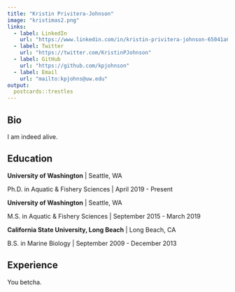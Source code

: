 ---
title: "Kristin Privitera-Johnson"
image: "kristimas2.png"
links:
  - label: LinkedIn
    url: "https://www.linkedin.com/in/kristin-privitera-johnson-65041a69/"
  - label: Twitter
    url: "https://twitter.com/KristinPJohnson"
  - label: GitHub
    url: "https://github.com/kpjohnson"
  - label: Email
    url: "mailto:kpjohns@uw.edu"
output:
  postcards::trestles
---
 
## Bio

I am indeed alive.

## Education

**University of Washington** | Seattle, WA

Ph.D. in Aquatic & Fishery Sciences | April 2019 - Present

**University of Washington** | Seattle, WA

M.S. in Aquatic & Fishery Sciences | September 2015 - March 2019

**California State University, Long Beach** | Long Beach, CA

B.S. in Marine Biology | September 2009 - December 2013

## Experience

You betcha.
